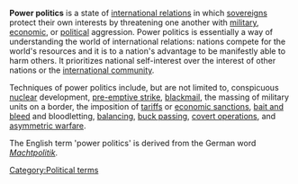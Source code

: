 '''Power politics''' is a state of [[international relations]] in which [[sovereignty|sovereign]]s protect their own interests by threatening one another with [[military]], [[economic]], or [[political]] aggression. Power politics is essentially a way of understanding the world of international relations: nations compete for the world's resources and it is to a nation's advantage to be manifestly able to harm others.  It prioritizes national self-interest over the interest of other nations or the [[international community]].  

Techniques of power politics include, but are not limited to, conspicuous [[nuclear warfare|nuclear]] development, [[pre-emptive strike]], [[blackmail]], the massing of military units on a border, the imposition of [[tariff]]s or [[economic sanction]]s, [[bait and bleed]] and bloodletting, [[balancing]], [[buck passing]], [[covert operation]]s, and [[asymmetric warfare]].

The English term 'power politics' is derived from the German word ''[[Machtpolitik]]''.


[[Category:Political terms]]